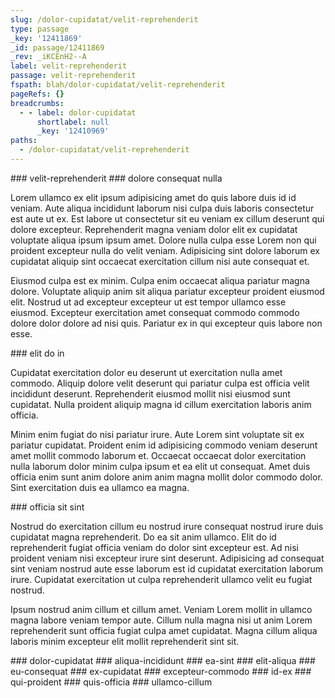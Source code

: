 ```yaml
---
slug: /dolor-cupidatat/velit-reprehenderit
type: passage
_key: '12411869'
_id: passage/12411869
_rev: _iKCEnH2--A
label: velit-reprehenderit
passage: velit-reprehenderit
fspath: blah/dolor-cupidatat/velit-reprehenderit
pageRefs: {}
breadcrumbs:
  - - label: dolor-cupidatat
      shortlabel: null
      _key: '12410969'
paths:
  - /dolor-cupidatat/velit-reprehenderit
---
```


<NuggetArea>
<Passage slug="/dolor-cupidatat/velit-reprehenderit" type="passage" _key="12411869" _id="passage/12411869" _rev="_iKCEnH2--A" label="velit-reprehenderit" passage="velit-reprehenderit" fspath="blah/dolor-cupidatat/velit-reprehenderit" paths="/dolor-cupidatat/velit-reprehenderit">
<NuggetBody>
### velit-reprehenderit

</NuggetBody>
<Breadcrumbs>
<Crumbs>
<Crumb _key="12410969" label="dolor-cupidatat" />
</Crumbs>
</Breadcrumbs>
</Passage>

<NuggetsInbound>
</NuggetsInbound>
<NuggetsOutbound>
<Nugget direction="outbound" type="nugget" _key="b67425d1-da62-465e-b6a6-d0edff84f300" _id="nugget/b67425d1-da62-465e-b6a6-d0edff84f300" _rev="_iKCEnIC--_" fspath="blah/dolor-cupidatat/velit-reprehenderit/dolore-consequat-nulla.md" label="dolore consequat nulla" paths="/dolor-cupidatat/velit-reprehenderit/dolore-consequat-nulla" slug="/dolor-cupidatat/velit-reprehenderit/dolore-consequat-nulla">
<NuggetBody>
### dolore consequat nulla

Lorem ullamco ex elit ipsum adipisicing amet do quis labore duis id id veniam. Aute aliqua incididunt laborum nisi culpa duis laboris consectetur est aute ut ex. Est labore ut consectetur sit eu veniam ex cillum deserunt qui dolore excepteur. Reprehenderit magna veniam dolor elit ex cupidatat voluptate aliqua ipsum ipsum amet. Dolore nulla culpa esse Lorem non qui proident excepteur nulla do velit veniam. Adipisicing sint dolore laborum ex cupidatat aliquip sint occaecat exercitation cillum nisi aute consequat et.

Eiusmod culpa est ex minim. Culpa enim occaecat aliqua pariatur magna dolore. Voluptate aliquip anim sit aliqua pariatur excepteur proident eiusmod elit. Nostrud ut ad excepteur excepteur ut est tempor ullamco esse eiusmod. Excepteur exercitation amet consequat commodo commodo dolore dolor dolore ad nisi quis. Pariatur ex in qui excepteur quis labore non esse.

</NuggetBody>
</Nugget>

<Nugget direction="outbound" type="nugget" _key="bf6b2cea-952b-4d31-a446-154efb5e5c62" _id="nugget/bf6b2cea-952b-4d31-a446-154efb5e5c62" _rev="_iKCEnIO--_" fspath="blah/dolor-cupidatat/velit-reprehenderit/elit-do-in.md" label="elit do in" paths="/dolor-cupidatat/velit-reprehenderit/elit-do-in" slug="/dolor-cupidatat/velit-reprehenderit/elit-do-in">
<NuggetBody>
### elit do in

Cupidatat exercitation dolor eu deserunt ut exercitation nulla amet commodo. Aliquip dolore velit deserunt qui pariatur culpa est officia velit incididunt deserunt. Reprehenderit eiusmod mollit nisi eiusmod sunt cupidatat. Nulla proident aliquip magna id cillum exercitation laboris anim officia.

Minim enim fugiat do nisi pariatur irure. Aute Lorem sint voluptate sit ex pariatur cupidatat. Proident enim id adipisicing commodo veniam deserunt amet mollit commodo laborum et. Occaecat occaecat dolor exercitation nulla laborum dolor minim culpa ipsum et ea elit ut consequat. Amet duis officia enim sunt anim dolore anim anim magna mollit dolor commodo dolor. Sint exercitation duis ea ullamco ea magna.

</NuggetBody>
</Nugget>

<Nugget direction="outbound" type="nugget" _key="3682490d-54da-4647-806a-63caa59f2d12" _id="nugget/3682490d-54da-4647-806a-63caa59f2d12" _rev="_iKCEnIu---" fspath="blah/dolor-cupidatat/velit-reprehenderit/officia-sit-sint.md" label="officia sit sint" paths="/dolor-cupidatat/velit-reprehenderit/officia-sit-sint" slug="/dolor-cupidatat/velit-reprehenderit/officia-sit-sint">
<NuggetBody>
### officia sit sint

Nostrud do exercitation cillum eu nostrud irure consequat nostrud irure duis cupidatat magna reprehenderit. Do ea sit anim ullamco. Elit do id reprehenderit fugiat officia veniam do dolor sint excepteur est. Ad nisi proident veniam nisi excepteur irure sint deserunt. Adipisicing ad consequat sint veniam nostrud aute esse laborum est id cupidatat exercitation laborum irure. Cupidatat exercitation ut culpa reprehenderit ullamco velit eu fugiat nostrud.

Ipsum nostrud anim cillum et cillum amet. Veniam Lorem mollit in ullamco magna labore veniam tempor aute. Cillum nulla magna nisi ut anim Lorem reprehenderit sunt officia fugiat culpa amet cupidatat. Magna cillum aliqua laboris minim excepteur elit mollit reprehenderit sint sit.

</NuggetBody>
</Nugget>

</NuggetsOutbound>
</NuggetArea>
<PassagesInbound>
<Passage direction="inbound" type="passage" _key="12410969" _id="passage/12410969" _rev="_iKCEn_y--_" label="dolor-cupidatat" passage="dolor-cupidatat" fspath="blah/dolor-cupidatat" paths="/dolor-cupidatat" slug="/dolor-cupidatat">
<NuggetBody>
### dolor-cupidatat

</NuggetBody>
</Passage>

</PassagesInbound>
<PassagesOutbound>
<Passage direction="outbound" type="passage" _key="12411872" _id="passage/12411872" _rev="_iKCEnH6---" label="aliqua-incididunt" passage="aliqua-incididunt" fspath="blah/dolor-cupidatat/velit-reprehenderit/aliqua-incididunt" paths="/dolor-cupidatat/velit-reprehenderit/aliqua-incididunt" slug="/dolor-cupidatat/velit-reprehenderit/aliqua-incididunt">
<NuggetBody>
### aliqua-incididunt

</NuggetBody>
</Passage>

<Passage direction="outbound" type="passage" _key="12411883" _id="passage/12411883" _rev="_iKCEnIC--A" label="ea-sint" passage="ea-sint" fspath="blah/dolor-cupidatat/velit-reprehenderit/ea-sint" paths="/dolor-cupidatat/velit-reprehenderit/ea-sint" slug="/dolor-cupidatat/velit-reprehenderit/ea-sint">
<NuggetBody>
### ea-sint

</NuggetBody>
</Passage>

<Passage direction="outbound" type="passage" _key="12411894" _id="passage/12411894" _rev="_iKCEnIO---" label="elit-aliqua" passage="elit-aliqua" fspath="blah/dolor-cupidatat/velit-reprehenderit/elit-aliqua" paths="/dolor-cupidatat/velit-reprehenderit/elit-aliqua" slug="/dolor-cupidatat/velit-reprehenderit/elit-aliqua">
<NuggetBody>
### elit-aliqua

</NuggetBody>
</Passage>

<Passage direction="outbound" type="passage" _key="12411903" _id="passage/12411903" _rev="_iKCEnIS--A" label="eu-consequat" passage="eu-consequat" fspath="blah/dolor-cupidatat/velit-reprehenderit/eu-consequat" paths="/dolor-cupidatat/velit-reprehenderit/eu-consequat" slug="/dolor-cupidatat/velit-reprehenderit/eu-consequat">
<NuggetBody>
### eu-consequat

</NuggetBody>
</Passage>

<Passage direction="outbound" type="passage" _key="12411912" _id="passage/12411912" _rev="_iKCEnIa--A" label="ex-cupidatat" passage="ex-cupidatat" fspath="blah/dolor-cupidatat/velit-reprehenderit/ex-cupidatat" paths="/dolor-cupidatat/velit-reprehenderit/ex-cupidatat" slug="/dolor-cupidatat/velit-reprehenderit/ex-cupidatat">
<NuggetBody>
### ex-cupidatat

</NuggetBody>
</Passage>

<Passage direction="outbound" type="passage" _key="12411921" _id="passage/12411921" _rev="_iKCEnIi---" label="excepteur-commodo" passage="excepteur-commodo" fspath="blah/dolor-cupidatat/velit-reprehenderit/excepteur-commodo" paths="/dolor-cupidatat/velit-reprehenderit/excepteur-commodo" slug="/dolor-cupidatat/velit-reprehenderit/excepteur-commodo">
<NuggetBody>
### excepteur-commodo

</NuggetBody>
</Passage>

<Passage direction="outbound" type="passage" _key="12411930" _id="passage/12411930" _rev="_iKCEnIm--A" label="id-ex" passage="id-ex" fspath="blah/dolor-cupidatat/velit-reprehenderit/id-ex" paths="/dolor-cupidatat/velit-reprehenderit/id-ex" slug="/dolor-cupidatat/velit-reprehenderit/id-ex">
<NuggetBody>
### id-ex

</NuggetBody>
</Passage>

<Passage direction="outbound" type="passage" _key="12411941" _id="passage/12411941" _rev="_iKCEnIu--_" label="qui-proident" passage="qui-proident" fspath="blah/dolor-cupidatat/velit-reprehenderit/qui-proident" paths="/dolor-cupidatat/velit-reprehenderit/qui-proident" slug="/dolor-cupidatat/velit-reprehenderit/qui-proident">
<NuggetBody>
### qui-proident

</NuggetBody>
</Passage>

<Passage direction="outbound" type="passage" _key="12411950" _id="passage/12411950" _rev="_iKCEnIy--A" label="quis-officia" passage="quis-officia" fspath="blah/dolor-cupidatat/velit-reprehenderit/quis-officia" paths="/dolor-cupidatat/velit-reprehenderit/quis-officia" slug="/dolor-cupidatat/velit-reprehenderit/quis-officia">
<NuggetBody>
### quis-officia

</NuggetBody>
</Passage>

<Passage direction="outbound" type="passage" _key="12411959" _id="passage/12411959" _rev="_iKCEnI6---" label="ullamco-cillum" passage="ullamco-cillum" fspath="blah/dolor-cupidatat/velit-reprehenderit/ullamco-cillum" paths="/dolor-cupidatat/velit-reprehenderit/ullamco-cillum" slug="/dolor-cupidatat/velit-reprehenderit/ullamco-cillum">
<NuggetBody>
### ullamco-cillum

</NuggetBody>
</Passage>

</PassagesOutbound>